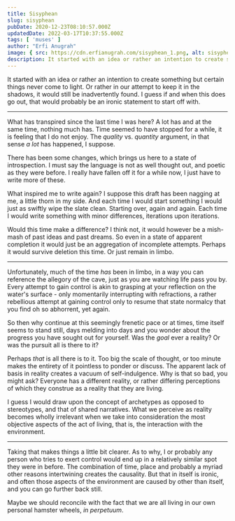 ```yaml
---
title: Sisyphean
slug: sisyphean
pubDate: 2020-12-23T08:10:57.000Z
updatedDate: 2022-03-17T10:37:55.000Z
tags: [ 'muses' ]
author: "Erfi Anugrah"
image: { src: https://cdn.erfianugrah.com/sisyphean_1.png, alt: sisyphean_1, positionx: 20%, positiony: 50% }
description: It started with an idea or rather an intention to create something but certain things never come to light. Or rather in our attempt to keep it in the shadows, it would still be inadvertently found. I guess if and when this does go out, that would probably be an ironic statement to start off with.
---
```


It started with an idea or rather an intention to create something but certain things never come to light. Or rather in our attempt to keep it in the shadows, it would still be inadvertently found. I guess if and when this does go out, that would probably be an ironic statement to start off with.

---

What has transpired since the last time I was here? A lot has and at the same time, nothing much has. Time seemed to have stopped for a while, it is  feeling that I do not enjoy. The *quality* vs. *quantity* argument, in that sense *a lot* has happened, I suppose.

There has been some changes, which brings us here to a state of introspection. I must say the language is not as well thought out, and poetic as they were before. I really have fallen off it for a while now, I just have to write more of these.

What inspired me to write again? I suppose this draft has been nagging at me, a little thorn in my side. And each time I would start something I would just as swiftly wipe the slate clean. Starting over, again and again. Each time I would write something with minor differences, iterations upon iterations.

Would this time make a difference? I think not, it would however be a mish-mash of past ideas and past dreams. So even in a state of apparent completion it would just be an aggregation of incomplete attempts. Perhaps it would survive deletion this time. Or just remain in limbo.

---

Unfortunately, much of the time *has* been in limbo, in a way you can reference the allegory of the cave, just as you are watching life pass you by. Every attempt to gain control is akin to grasping at your reflection on the water's surface - only momentarily interrupting with refractions, a rather rebellious attempt at gaining control only to resume that state normalcy that you find oh so abhorrent, yet again.

So then why continue at this seemingly frenetic pace or at times, time itself seems to stand still, days melding into days and you wonder about the progress you have sought out for yourself. Was the *goal* ever a reality? Or was the pursuit all is there to it?

Perhaps *that* is all there is to it. Too big the scale of thought, or too minute makes the entirety of it pointless to ponder or discuss. The apparent lack of basis in reality creates a vacuum of self-indulgence. Why is that so bad, you might ask? Everyone has a different reality, or rather differing perceptions of  which they construe as a reality that they are living. 

I guess I would draw upon the concept of archetypes as opposed to stereotypes, and that of shared narratives. What we perceive as reality becomes wholly irrelevant when we take into consideration the most objective aspects of the act of living, that is, the interaction with the environment. 

---

Taking that makes things a little bit clearer. As to why, I or probably any person who tries to exert control would end up in a relatively similar spot they were in before. The combination of time, place and probably a myriad other reasons intertwining creates the causality. But that in itself is ironic, and often those aspects of the environment are caused by other than itself, and you can go further back still.

Maybe we should reconcile with the fact that we are all living in our own personal hamster wheels, *in perpetuum*.
